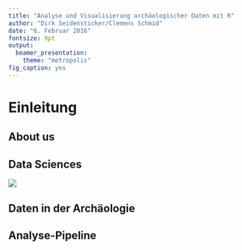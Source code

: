 ```yaml
---
title: "Analyse und Visualisierung archäologischer Daten mit R"
author: "Dirk Seidensticker/Clemens Schmid"
date: "6. Februar 2016"
fontsize: 9pt
output:
  beamer_presentation:
    theme: "metropolis"
fig_caption: yes
---
```



# Einleitung
## About us

\begin{columns}
\begin{column}{0.48\textwidth}
Dirk Seidensticker
\begin{itemize}
\item seit 2015: Wiss. Mitarbeiter der Forschungsstelle Afrika (Universität zu Köln)
\item seit 2012: Promotion an der Universität zu Köln
\item \textbf{Python, R, SQL}
\end{itemize}
\end{column}

\begin{column}{0.48\textwidth}
Clemens Schmid
\begin{itemize}
\item seit 2015: Masterstudium CAU Kiel
\item 20??-2015: Mitarbeit im Forschungs-Projekt "Das kupferzeitliche Gräberfeld Varna~I"
\item \textbf{R, ...}
\end{itemize}
\end{column}
\end{columns}


## Data Sciences

\centering
![](http://i0.wp.com/sciencereview.berkeley.edu/wp-content/uploads/2014/04/spring_2014_azam_05.jpg)

\begin{small}A. Azam, The first rule of data science. The Berkeley Science Review. <http://berkeleysciencereview.com/article/first-rule-data-science/> [Stand: 10. Januar 2016].\end{small}

## Daten in der Archäologie



## Analyse-Pipeline

